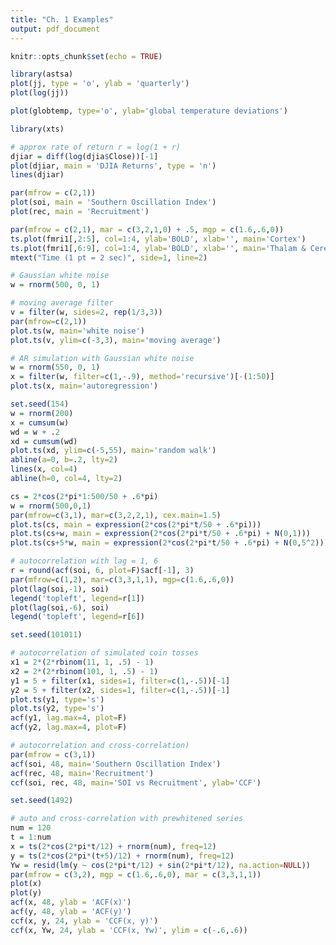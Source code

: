 ```yaml
---
title: "Ch. 1 Examples"
output: pdf_document
---
```


```r
knitr::opts_chunk$set(echo = TRUE)
```

```r
library(astsa)
plot(jj, type = 'o', ylab = 'quarterly')
plot(log(jj))

plot(globtemp, type='o', ylab='global temperature deviations')
```

```r
library(xts)

# approx rate of return r = log(1 + r)
djiar = diff(log(djia$Close))[-1]
plot(djiar, main = 'DJIA Returns', type = 'n')
lines(djiar)
```

```r
par(mfrow = c(2,1))
plot(soi, main = 'Southern Oscillation Index')
plot(rec, main = 'Recruitment')
```

```r
par(mfrow = c(2,1), mar = c(3,2,1,0) + .5, mgp = c(1.6,.6,0))
ts.plot(fmri1[,2:5], col=1:4, ylab='BOLD', xlab='', main='Cortex')
ts.plot(fmri1[,6:9], col=1:4, ylab='BOLD', xlab='', main='Thalam & Cereb')
mtext("Time (1 pt = 2 sec)", side=1, line=2)
```

```r
# Gaussian white noise
w = rnorm(500, 0, 1)

# moving average filter
v = filter(w, sides=2, rep(1/3,3))
par(mfrow=c(2,1))
plot.ts(w, main='white noise')
plot.ts(v, ylim=c(-3,3), main='moving average')
```

```r
# AR simulation with Gaussian white noise
w = rnorm(550, 0, 1)
x = filter(w, filter=c(1,-.9), method='recursive')[-(1:50)]
plot.ts(x, main='autoregression')
```

```r
set.seed(154)
w = rnorm(200)
x = cumsum(w)
wd = w + .2
xd = cumsum(wd)
plot.ts(xd, ylim=c(-5,55), main='random walk')
abline(a=0, b=.2, lty=2)
lines(x, col=4)
abline(h=0, col=4, lty=2)
```

```r
cs = 2*cos(2*pi*1:500/50 + .6*pi)
w = rnorm(500,0,1)
par(mfrow=c(3,1), mar=c(3,2,2,1), cex.main=1.5)
plot.ts(cs, main = expression(2*cos(2*pi*t/50 + .6*pi)))
plot.ts(cs+w, main = expression(2*cos(2*pi*t/50 + .6*pi) + N(0,1)))
plot.ts(cs+5*w, main = expression(2*cos(2*pi*t/50 + .6*pi) + N(0,5^2)))
```

```r
# autocorrelation with lag = 1, 6
r = round(acf(soi, 6, plot=F)$acf[-1], 3)
par(mfrow=c(1,2), mar=c(3,3,1,1), mgp=c(1.6,.6,0))
plot(lag(soi,-1), soi)
legend('topleft', legend=r[1])
plot(lag(soi,-6), soi)
legend('topleft', legend=r[6])
```

```r
set.seed(101011)

# autocorrelation of simulated coin tosses
x1 = 2*(2*rbinom(11, 1, .5) - 1)
x2 = 2*(2*rbinom(101, 1, .5) - 1)
y1 = 5 + filter(x1, sides=1, filter=c(1,-.5))[-1]
y2 = 5 + filter(x2, sides=1, filter=c(1,-.5))[-1]
plot.ts(y1, type='s')
plot.ts(y2, type='s')
acf(y1, lag.max=4, plot=F)
acf(y2, lag.max=4, plot=F)
```

```r
# autocorrelation and cross-correlation)
par(mfrow = c(3,1))
acf(soi, 48, main='Southern Oscillation Index')
acf(rec, 48, main='Recruitment')
ccf(soi, rec, 48, main='SOI vs Recruitment', ylab='CCF')
```

```r
set.seed(1492)

# auto and cross-correlation with prewhitened series
num = 120
t = 1:num
x = ts(2*cos(2*pi*t/12) + rnorm(num), freq=12)
y = ts(2*cos(2*pi*(t+5)/12) + rnorm(num), freq=12)
Yw = resid(lm(y ~ cos(2*pi*t/12) + sin(2*pi*t/12), na.action=NULL))
par(mfrow = c(3,2), mgp = c(1.6,.6,0), mar = c(3,3,1,1))
plot(x)
plot(y)
acf(x, 48, ylab = 'ACF(x)')
acf(y, 48, ylab = 'ACF(y)')
ccf(x, y, 24, ylab = 'CCF(x, y)')
ccf(x, Yw, 24, ylab = 'CCF(x, Yw)', ylim = c(-.6,.6))
```